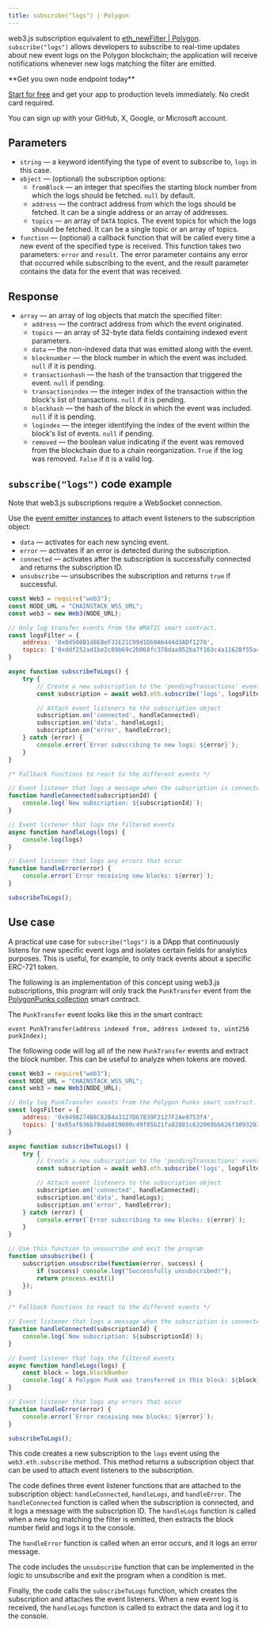---
title: subscribe("logs") | Polygon
---

web3.js subscription equivalent to [eth\_newFilter | Polygon](/api-reference/polygon_node_api/logs_and_events/eth_newFilter). `subscribe("logs")` allows developers to subscribe to real-time updates about new event logs on the Polygon blockchain; the application will receive notifications whenever new logs matching the filter are emitted.

<Check>
**Get you own node endpoint today**

[Start for free](https://console.chainstack.com/) and get your app to production levels immediately. No credit card required.

You can sign up with your GitHub, X, Google, or Microsoft account.
</Check>


## Parameters

* `string` — a keyword identifying the type of event to subscribe to, `logs` in this case.
* `object` — (optional) the subscription options:
  + `fromBlock` — an integer that specifies the starting block number from which the logs should be fetched. `null` by default.
  + `address` — the contract address from which the logs should be fetched. It can be a single address or an array of addresses.
  + `topics` — an array of `DATA` topics. The event topics for which the logs should be fetched. It can be a single topic or an array of topics.
* `function` — (optional) a callback function that will be called every time a new event of the specified type is received. This function takes two parameters: `error` and `result`. The error parameter contains any error that occurred while subscribing to the event, and the result parameter contains the data for the event that was received.

## Response

* `array` — an array of log objects that match the specified filter:
  + `address` — the contract address from which the event originated.
  + `topics` — an array of 32-byte data fields containing indexed event parameters.
  + `data` — the non-indexed data that was emitted along with the event.
  + `blocknumber` — the block number in which the event was included. `null` if it is pending.
  + `transactionhash` — the hash of the transaction that triggered the event. `null` if pending.
  + `transactionindex` — the integer index of the transaction within the block's list of transactions. `null` if it is pending.
  + `blockhash` — the hash of the block in which the event was included. `null` if it is pending.
  + `logindex` — the integer identifying the index of the event within the block's list of events. `null` if pending.
  + `removed` — the boolean value indicating if the event was removed from the blockchain due to a chain reorganization. `True` if the log was removed. `False` if it is a valid log.

## `subscribe("logs")` code example

<Note>
Note that web3.js subscriptions require a WebSocket connection.
</Note>


Use the [event emitter instances](https://web3js.readthedocs.io/en/v1.2.11/web3-eth-subscribe.html#eth-subscription-return) to attach event listeners to the subscription object:

* `data` — activates for each new syncing event.
* `error` — activates if an error is detected during the subscription.
* `connected` — activates after the subscription is successfully connected and returns the subscription ID.
* `unsubscribe` — unsubscribes the subscription and returns `true` if successful.

```javascript index.js
const Web3 = require("web3");
const NODE_URL = "CHAINSTACK_WSS_URL";
const web3 = new Web3(NODE_URL);

// Only log transfer events from the WMATIC smart contract.
const logsFilter = {
    address: '0x0d500B1d8E8eF31E21C99d1Db9A6444d3ADf1270',
    topics: ['0xddf252ad1be2c89b69c2b068fc378daa952ba7f163c4a11628f55a4df523b3ef']
}

async function subscribeToLogs() {
    try {
        // Create a new subscription to the 'pendingTransactions' event
        const subscription = await web3.eth.subscribe('logs', logsFilter);

        // Attach event listeners to the subscription object
        subscription.on('connected', handleConnected);
        subscription.on('data', handleLogs);
        subscription.on('error', handleError);
    } catch (error) {
        console.error(`Error subscribing to new logs: ${error}`);
    }
}

/* Fallback functions to react to the different events */

// Event listener that logs a message when the subscription is connected
function handleConnected(subscriptionId) {
    console.log(`New subscription: ${subscriptionId}`);
}

// Event listener that logs the filtered events
async function handleLogs(logs) {
    console.log(logs)
}

// Event listener that logs any errors that occur
function handleError(error) {
    console.error(`Error receiving new blocks: ${error}`);
}

subscribeToLogs();
```


## Use case

A practical use case for `subscribe("logs")` is a DApp that continuously listens for new specific event logs and isolates certain fields for analytics purposes. This is useful, for example, to only track events about a specific ERC-721 token.

The following is an implementation of this concept using web3.js subscriptions, this program will only track the `PunkTransfer` event from the [PolygonPunks collection](https://polygonscan.com/token/0x9498274B8C82B4a3127D67839F2127F2Ae9753f4#code) smart contract.

The `PunkTransfer` event looks like this in the smart contract:

```sol PolygonPunksMarket.sol
event PunkTransfer(address indexed from, address indexed to, uint256 punkIndex);
```


The following code will log all of the new `PunkTransfer` events and extract the block number. This can be useful to analyze when tokens are moved.

```javascript index.js
const Web3 = require("web3");
const NODE_URL = "CHAINSTACK_WSS_URL";
const web3 = new Web3(NODE_URL);

// Only log PunkTransfer events from the Polygon Punks smart contract.
const logsFilter = {
    address: '0x9498274B8C82B4a3127D67839F2127F2Ae9753f4',
    topics: ['0x05af636b70da6819000c49f85b21fa82081c632069bb626f30932034099107d8']
}

async function subscribeToLogs() {
    try {
        // Create a new subscription to the 'pendingTransactions' event
        const subscription = await web3.eth.subscribe('logs', logsFilter);

        // Attach event listeners to the subscription object
        subscription.on('connected', handleConnected);
        subscription.on('data', handleLogs);
        subscription.on('error', handleError);
    } catch (error) {
        console.error(`Error subscribing to new blocks: ${error}`);
    }
}

// Use this function to unsuscribe and exit the program
function unsubscribe() {
    subscription.unsubscribe(function(error, success) {
        if (success) console.log("Successfully unsubscribed!");
        return process.exit(1)
    });
}

/* Fallback functions to react to the different events */

// Event listener that logs a message when the subscription is connected
function handleConnected(subscriptionId) {
    console.log(`New subscription: ${subscriptionId}`);
}

// Event listener that logs the filtered events
async function handleLogs(logs) {
    const block = logs.blockNumber
    console.log(`A Polygon Punk was transferred in this block: ${block}`)
}

// Event listener that logs any errors that occur
function handleError(error) {
    console.error(`Error receiving new blocks: ${error}`);
}

subscribeToLogs();
```


This code creates a new subscription to the `logs` event using the `web3.eth.subscribe` method. This method returns a subscription object that can be used to attach event listeners to the subscription.

The code defines three event listener functions that are attached to the subscription object: `handleConnected`, `handleLogs`, and `handleError`. The `handleConnected` function is called when the subscription is connected, and it logs a message with the subscription ID. The `handleLogs` function is called when a new log matching the filter is emitted, then extracts the block number field and logs it to the console.

The `handleError` function is called when an error occurs, and it logs an error message.

The code includes the `unsubscribe` function that can be implemented in the logic to unsubscribe and exit the program when a condition is met.

Finally, the code calls the `subscribeToLogs` function, which creates the subscription and attaches the event listeners. When a new event log is received, the `handleLogs` function is called to extract the data and log it to the console.
